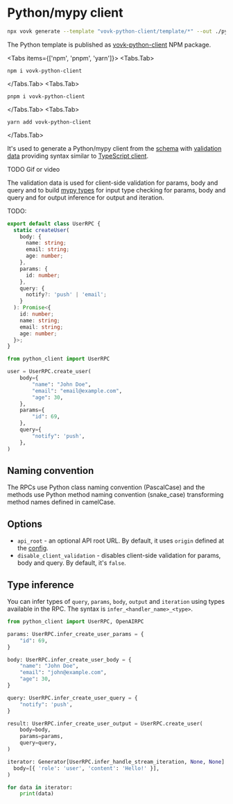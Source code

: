 
# Python/mypy client

```sh filename="Generate Python client with CLI"
npx vovk generate --template "vovk-python-client/template/*" --out ./python_client
```

The Python template is published as [vovk-python-client](https://npmjs.com/package/vovk-python-client) NPM package.

<Tabs items={['npm', 'pnpm', 'yarn']}>
  <Tabs.Tab>
  ``` 
npm i vovk-python-client
  ```
  </Tabs.Tab>
  <Tabs.Tab>
  ``` 
pnpm i vovk-python-client
  ```
  </Tabs.Tab>
  <Tabs.Tab>
  ``` 
yarn add vovk-python-client
  ```
  </Tabs.Tab>
</Tabs>

It's used to generate a Python/mypy client from the [schema](/schema) with [validation data](/validation) providing syntax similar to [TypeScript client](/typescript).

TODO Gif or video

The validation data is used for client-side validation for params, body and query and to build [mypy types](https://mypy-lang.org/) for input type checking for params, body and query and for output inference for output and iteration.


TODO:

```ts
export default class UserRPC {
  static createUser(
    body: {
      name: string;
      email: string;
      age: number;
    },
    params: {
      id: number;
    },
    query: {
      notify?: 'push' | 'email';
    }
  ): Promise<{
    id: number;
    name: string;
    email: string;
    age: number;
  }>;
}
```

```python
from python_client import UserRPC

user = UserRPC.create_user(
    body={
        "name": "John Doe",
        "email": "email@example.com",
        "age": 30,
    },
    params={
        "id": 69,
    },
    query={
        "notify": 'push',
    },
)
```

## Naming convention

The RPCs use Python class naming convention (PascalCase) and the methods use Python method naming convention (snake_case) transforming method names defined in camelCase.

## Options

- `api_root` - an optional API root URL. By default, it uses `origin` defined at the [config](/config).
- `disable_client_validation` - disables client-side validation for params, body and query. By default, it's `false`.

## Type inference

You can infer types of `query`, `params`, `body`, `output` and `iteration` using types available in the RPC. The syntax is `infer_<handler_name>_<type>`.

```python
from python_client import UserRPC, OpenAIRPC

params: UserRPC.infer_create_user_params = {
    "id": 69,
}

body: UserRPC.infer_create_user_body = {
    "name": "John Doe",
    "email": "john@example.com",
    "age": 30,
}

query: UserRPC.infer_create_user_query = {
    "notify": 'push',
}

result: UserRPC.infer_create_user_output = UserRPC.create_user(
    body=body,
    params=params,
    query=query,
)

iterator: Generator[UserRPC.infer_handle_stream_iteration, None, None] = OpenAIRPC.create_completion(
  body=[{ 'role': 'user', 'content': 'Hello!' }],
)

for data in iterator:
    print(data)
```

